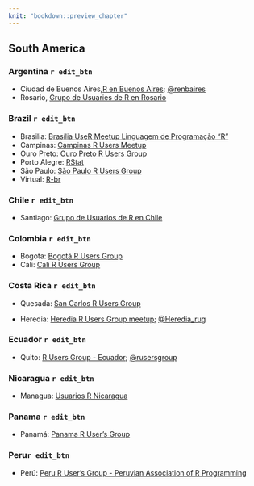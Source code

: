 ```yaml
---
knit: "bookdown::preview_chapter"
---
```


## South America

### Argentina `r edit_btn`

  * Ciudad de Buenos Aires,[R en Buenos Aires](http://renbaires.github.io/); [\@renbaires](https://twitter.com/renbaires)
  * Rosario, [Grupo de Usuaries de R en Rosario](https://www.meetup.com/R-en-Rosario/)
  
### Brazil `r edit_btn`

  * Brasilia: [Brasília UseR Meetup Linguagem de Programação "R"](https://www.meetup.com/Brasilia-UseR-Meetup/)
  * Campinas: [Campinas R Users Meetup](https://www.meetup.com/Campinas-R-Users-Meetup/)
  * Ouro Preto: [Ouro Preto R Users Group](https://www.meetup.com/Grupo-de-Usuarios-de-R-em-Ouro-Preto/)
  * Porto Alegre: [RStat](https://www.meetup.com/UseRS_/)
  * São Paulo: [São Paulo R Users Group](https://www.meetup.com/useR-SP/)
  * Virtual: [R-br](http://leg.est.ufpr.br/doku.php/software:rbr)

### Chile `r edit_btn`

  * Santiago: [Grupo de Usuarios de R en Chile](https://www.meetup.com/useRchile/)

### Colombia `r edit_btn`

  * Bogota: [Bogotá R Users Group](https://www.meetup.com/it/Bogota-R-Users-Group/)
  * Cali: [Cali R Users Group](https://www.meetup.com/R-Users-Group-Cali/)

### Costa Rica `r edit_btn`

  * Quesada: [San Carlos R Users Group](https://www.meetup.com/San-Carlos-R-User-Group/)
  
  * Heredia: [Heredia R Users Group meetup](https://www.meetup.com/es/Heredia-R-User-Group/); [\@Heredia_rug](https://twitter.com/Heredia_rug)

### Ecuador  `r edit_btn`  

  * Quito: [R Users Group - Ecuador](http://www.rusersgroup.com/); [\@rusersgroup](https://twitter.com/rusersgroup)

### Nicaragua `r edit_btn`

  * Managua: [Usuarios R Nicaragua](https://www.facebook.com/groups/usuariosrnicaragua/)
  
### Panama `r edit_btn`

  * Panamá: [Panama R User's Group](https://www.meetup.com/Panama-R-Users-Group/)

### Peru`r edit_btn`

  * Perú: [Peru R User's Group - Peruvian Association of R Programming](https://www.facebook.com/rgroupperu/)
